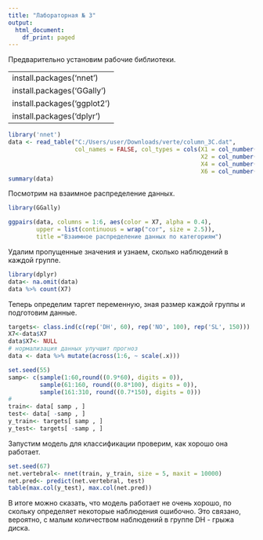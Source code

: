 ---
title: "Лабораторная № 3"
output:
  html_document:
    df_print: paged
---

Предварительно установим рабочие библиотеки.

---
install.packages('nnet')
install.packages('GGally')
install.packages('ggplot2')
install.packages('dplyr')
---

```{r}
library('nnet')
data <- read_table("C:/Users/user/Downloads/verte/column_3C.dat", 
                   col_names = FALSE, col_types = cols(X1 = col_number(), 
                                                       X2 = col_number(), X3 = col_number(), 
                                                       X4 = col_number(), X5 = col_number(), 
                                                       X6 = col_number()))
summary(data)
```

Посмотрим на взаимное распределение данных.
```{r}
library(GGally)

ggpairs(data, columns = 1:6, aes(color = X7, alpha = 0.4),
        upper = list(continuous = wrap("cor", size = 2.5)),
        title ="Взаимное распределение данных по категориям")   
```

Удалим пропущенные значения и узнаем, сколько наблюдений в каждой группе. 
```{r}
library(dplyr)
data<- na.omit(data)
data %>% count(X7)
```

Теперь определим таргет переменную, зная размер каждой группы и подготовим данные.
```{r}
targets<- class.ind(c(rep('DH', 60), rep('NO', 100), rep('SL', 150)))
X7<-data$X7
data$X7<- NULL
# нормализация данных улучшит прогноз
data <- data %>% mutate(across(1:6, ~ scale(.x)))

set.seed(55)
samp<- c(sample(1:60,round((0.9*60), digits = 0)), 
         sample(61:160, round((0.8*100), digits = 0)),
         sample(161:310, round((0.7*150), digits = 0)))
#
train<- data[ samp , ]
test<- data[ -samp , ]
y_train<- targets[ samp , ]
y_test<- targets[ -samp , ]
```

Запустим модель для классификации проверим, как хорошо она работает.
```{r}
set.seed(67)
net.vertebral<- nnet(train, y_train, size = 5, maxit = 10000)
net.pred<- predict(net.vertebral, test)
table(max.col(y_test), max.col(net.pred))
```

В итоге можно сказать, что модель работает не очень хорошо, по скольку определяет некоторые наблюдения ошибочно. Это связано, вероятно, с малым количеством наблюдений в группе DH - грыжа диска.
